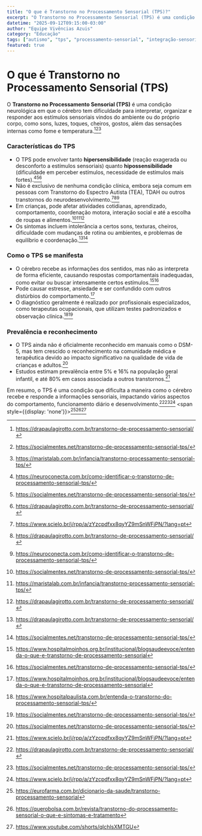 ```yaml
---
title: "O que é Transtorno no Processamento Sensorial (TPS)?"
excerpt: "O Transtorno no Processamento Sensorial (TPS) é uma condição neurológica em que o cérebro tem dificuldade para interpretar, organizar e responder aos estímulos sensoriais vindos do ambiente ou do próprio corpo, como sons, luzes, toques, cheiros, gostos, além das sensações internas como fome e temperatura."
datetime: "2025-09-12T09:15:00-03:00"
author: "Equipe Vivências Azuis"
category: "Educação"
tags: ["autismo", "tps", "processamento-sensorial", "integração-sensorial", "comportamento", "desenvolvimento", "terapia", "sensorial"]
featured: true
---
```


# O que é Transtorno no Processamento Sensorial (TPS)

O **Transtorno no Processamento Sensorial (TPS)** é uma condição neurológica em que o cérebro tem dificuldade para interpretar, organizar e responder aos estímulos sensoriais vindos do ambiente ou do próprio corpo, como sons, luzes, toques, cheiros, gostos, além das sensações internas como fome e temperatura.[^1][^7][^8]

### Características do TPS

- O TPS pode envolver tanto **hipersensibilidade** (reação exagerada ou desconforto a estímulos sensoriais) quanto **hipossensibilidade** (dificuldade em perceber estímulos, necessidade de estímulos mais fortes).[^5][^7][^1]
- Não é exclusivo de nenhuma condição clínica, embora seja comum em pessoas com Transtorno do Espectro Autista (TEA), TDAH ou outros transtornos do neurodesenvolvimento.[^9][^1][^5]
- Em crianças, pode afetar atividades cotidianas, aprendizado, comportamento, coordenação motora, interação social e até a escolha de roupas e alimentos.[^7][^8][^1]
- Os sintomas incluem intolerância a certos sons, texturas, cheiros, dificuldade com mudanças de rotina ou ambientes, e problemas de equilíbrio e coordenação.[^1][^7]


### Como o TPS se manifesta

- O cérebro recebe as informações dos sentidos, mas não as interpreta de forma eficiente, causando respostas comportamentais inadequadas, como evitar ou buscar intensamente certos estímulos.[^3][^7]
- Pode causar estresse, ansiedade e ser confundido com outros distúrbios do comportamento.[^3]
- O diagnóstico geralmente é realizado por profissionais especializados, como terapeutas ocupacionais, que utilizam testes padronizados e observação clínica.[^2][^7]


### Prevalência e reconhecimento

- O TPS ainda não é oficialmente reconhecido em manuais como o DSM-5, mas tem crescido o reconhecimento na comunidade médica e terapêutica devido ao impacto significativo na qualidade de vida de crianças e adultos.[^7]
- Estudos estimam prevalência entre 5% e 16% na população geral infantil, e até 80% em casos associada a outros transtornos.[^9]

Em resumo, o TPS é uma condição que dificulta a maneira como o cérebro recebe e responde a informações sensoriais, impactando vários aspectos do comportamento, funcionamento diário e desenvolvimento.[^1][^7][^9]
<span style={{display: 'none'}}>[^10][^4][^6]</span>

[^1]: https://drapaulagirotto.com.br/transtorno-de-processamento-sensorial/

[^2]: https://www.hospitalpaulista.com.br/entenda-o-transtorno-do-processamento-sensorial-tps/

[^3]: https://www.hospitalmoinhos.org.br/institucional/blogsaudeevoce/entenda-o-que-e-transtorno-de-processamento-sensorial

[^4]: https://querobolsa.com.br/revista/transtorno-do-processamento-sensorial-o-que-e-sintomas-e-tratamento

[^5]: https://neuroconecta.com.br/como-identificar-o-transtorno-de-processamento-sensorial-tps/

[^6]: https://www.youtube.com/shorts/qlchlsXMTGU

[^7]: https://socialmentes.net/transtorno-de-processamento-sensorial-tps/

[^8]: https://maristalab.com.br/infancia/transtorno-processamento-sensorial-tps/

[^9]: https://www.scielo.br/j/rpp/a/zYzcpdfxx8qyYZ9mSnWFjPN/?lang=pt

[^10]: https://eurofarma.com.br/dicionario-da-saude/transtorno-processamento-sensorial

